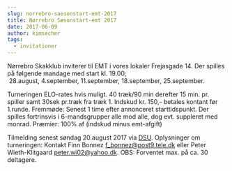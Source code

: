 ```yaml
---
slug: norrebro-saesonstart-emt-2017
title: Nørrebro Sæsonstart-emt 2017
date: 2017-06-09
author: kimsecher
tags:
  - invitationer
---
```

Nørrebro Skakklub inviterer til EMT i vores lokaler Frejasgade 14.
Der spilles på følgende mandage med start kl. 19.00;  28.august, 4.september, 11.september, 18.september, 25.september.

Turneringen ELO-rates hvis muligt. 40 træk/90 min derefter 15 min. pr. spiller samt 30sek pr.træk fra træk 1.
Indskud kr. 150,- betales kontant før 1.runde.
Fremmøde: Senest 1 time efter annonceret starttidspunkt.
Der spilles fortrinsvis i 6-mandsgrupper alle mod alle, dog evt. suppleret med monrad.
Præmier: 100% af (indskud minus emt-afgift)

Tilmelding senest søndag 20.august 2017 via <a href="http://turnering.skak.dk/TournamentActive/Details?tourId=24358">DSU</a>.
Oplysninger om turneringen: Kontakt Finn Bonnez f_bonnez@post9.tele.dk eller Peter Wieth-Klitgaard peter.wi02@yahoo.dk.
OBS: Forventet max. på ca. 30 deltagere.
